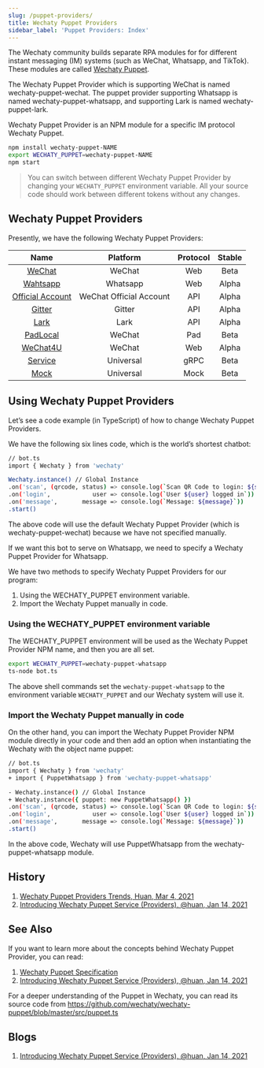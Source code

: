 ```yaml
---
slug: /puppet-providers/
title: Wechaty Puppet Providers
sidebar_label: 'Puppet Providers: Index'
---
```



<Badges />

The Wechaty community builds separate RPA modules for for different instant messaging (IM) systems (such as WeChat, Whatsapp, and TikTok). These modules are called [Wechaty Puppet](https://github.com/wechaty/wechaty-puppet).

The Wechaty Puppet Provider which is supporting WeChat is named wechaty-puppet-wechat. The puppet provider supporting Whatsapp is named wechaty-puppet-whatsapp, and supporting Lark is named wechaty-puppet-lark.

Wechaty Puppet Provider is an NPM module for a specific IM protocol Wechaty Puppet.

```sh
npm install wechaty-puppet-NAME
export WECHATY_PUPPET=wechaty-puppet-NAME
npm start
```

> You can switch between different Wechaty Puppet Provider by changing your `WECHATY_PUPPET` environment variable. All your source code should work between different tokens without any changes.

## Wechaty Puppet Providers

Presently, we have the following Wechaty Puppet Providers:

| Name | Platform | Protocol | Stable |
| :---: | :---: | :---: | :---: |
| [WeChat](wechat.md) | WeChat | Web | Beta |
| [Wahtsapp](whatsapp.md) | Whatsapp | Web | Alpha |
| [Official Account](official-account/) | WeChat Official Account | API | Alpha |
| [Gitter](gitter.md) | Gitter | API | Alpha |
| [Lark](lark.md) | Lark | API | Alpha |
| [PadLocal](padlocal.md) | WeChat | Pad | Beta |
| [WeChat4U](wechat4u.md) | WeChat | Web | Alpha |
| [Service](service.md) | Universal | gRPC | Beta |
| [Mock](mock.md) | Universal | Mock | Beta |

## Using Wechaty Puppet Providers

Let’s see a code example (in TypeScript) of how to change Wechaty Puppet Providers.

We have the following six lines code, which is the world’s shortest chatbot:

```sh
// bot.ts
import { Wechaty } from 'wechaty'

Wechaty.instance() // Global Instance
.on('scan', (qrcode, status) => console.log(`Scan QR Code to login: ${status}\nhttps://wechaty.js.org/qrcode/${encodeURIComponent(qrcode)}`))
.on('login',            user => console.log(`User ${user} logged in`))
.on('message',       message => console.log(`Message: ${message}`))
.start()
```
The above code will use the default Wechaty Puppet Provider (which is wechaty-puppet-wechat) because we have not specified manually.

If we want this bot to serve on Whatsapp, we need to specify a Wechaty Puppet Provider for Whatsapp.

We have two methods to specify Wechaty Puppet Providers for our program:

  1. Using the WECHATY_PUPPET environment variable.
  2. Import the Wechaty Puppet manually in code.

### Using the WECHATY_PUPPET environment variable

The WECHATY_PUPPET environment will be used as the Wechaty Puppet Provider NPM name, and then you are all set.

```sh
export WECHATY_PUPPET=wechaty-puppet-whatsapp
ts-node bot.ts
```

The above shell commands set the ```wechaty-puppet-whatsapp``` to the environment variable ```WECHATY_PUPPET``` and our Wechaty system will use it.

### Import the Wechaty Puppet manually in code

On the other hand, you can import the Wechaty Puppet Provider NPM module directly in your code and then add an option when instantiating the Wechaty with the object name puppet:

```sh
// bot.ts
import { Wechaty } from 'wechaty'
+ import { PuppetWhatsapp } from 'wechaty-puppet-whatsapp'

- Wechaty.instance() // Global Instance
+ Wechaty.instance({ puppet: new PuppetWhatsapp() })
.on('scan', (qrcode, status) => console.log(`Scan QR Code to login: ${status}\nhttps://wechaty.js.org/qrcode/${encodeURIComponent(qrcode)}`))
.on('login',            user => console.log(`User ${user} logged in`))
.on('message',       message => console.log(`Message: ${message}`))
.start()
```

In the above code, Wechaty will use PuppetWhatsapp from the wechaty-puppet-whatsapp module.

## History

1. [Wechaty Puppet Providers Trends, Huan, Mar 4, 2021](https://wechaty.js.org/2021/03/04/wechaty-puppet-providers-trends/)
1. [Introducing Wechaty Puppet Service (Providers), @huan, Jan 14, 2021](https://wechaty.js.org/2021/01/14/wechaty-puppet-service/)

## See Also

If you want to learn more about the concepts behind Wechaty Puppet Provider, you can read:

1. [Wechaty Puppet Specification](specs/puppet.md)
1. [Introducing Wechaty Puppet Service (Providers), @huan, Jan 14, 2021](https://wechaty.js.org/2021/01/14/wechaty-puppet-service/)

For a deeper understanding of the Puppet in Wechaty, you can read its source code from <https://github.com/wechaty/wechaty-puppet/blob/master/src/puppet.ts>

## Blogs

1. [Introducing Wechaty Puppet Service (Providers), @huan, Jan 14, 2021](https://wechaty.js.org/2021/01/14/wechaty-puppet-service/)
